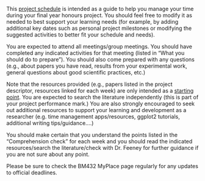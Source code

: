 This [project schedule](/assets/ProjectSchedule.docx) is intended as a guide to help you manage your time during your final year honours project. You should feel free to modify it as needed to best support your learning needs (for example, by adding additional key dates such as personal project milestones or modifying the suggested activities to better fit your schedule and needs).

You are expected to attend all meetings/group meetings. You should have completed any indicated activities for that meeting (listed in “What you should do to prepare”). You should also come prepared with any questions (e.g., about papers you have read, results from your experimental work, general questions about good scientific practices, etc.)

Note that the resources provided (e.g., papers listed in the project descriptor, resources linked for each week) are only intended as a <u>starting point</u>. You are expected to search the literature independently (this is part of your project performance mark.) You are also strongly encouraged to seek out additional resources to support your learning and development as a researcher (e.g. time management apps/resources, ggplot2 tutorials, additional writing tips/guidance….)

You should make certain that you understand the points listed in the “Comprehension check” for each week and you should read the indicated resources/search the literature/check with Dr. Feeney for further guidance if you are not sure about any point.

Please be sure to check the BM432 MyPlace page regularly for any updates to official deadlines.
